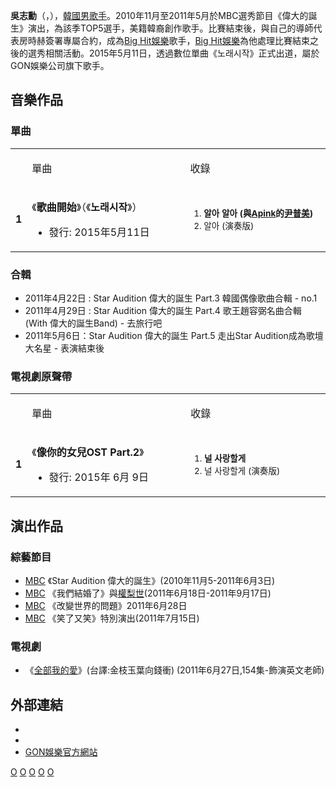 {{BLP unsourced|time=2021-08-09T01:11:35+00:00}}
{{藝人
|姓名 = 吳志勳
|類型 = 歌手
|圖片 = (DAVID OH(데이비드 오)) Free Hug(프리허그) Campaign Teaser.jpg
|外文名 = 오세훈 
|外文 = ko
|羅馬拼音 = Oh Zhi-Hun
|英文名 = David Oh 
|國籍 = {{USA}}
|出生日期 = {{birth date and age|1991|6|29}}
|出生地點 = {{USA}}[[加利福尼亞州|加利福尼亞州]][[舊金山|舊金山]]
|語言 = [[韓語|韓語]]、[[英語|英語]]
|職業 =
|出道作品 = 
|出道日期 = 2015年5月
|代表作品 = 
|活躍年代 = 
|唱片公司 = 
|經紀公司 = GON娛樂
|網站 = 
}}

'''吳志勳'''（{{lang-ko|오세훈}}，{{bd|1991年|6月29日}}），[[韓國|韓國]][[男歌手|男歌手]]。2010年11月至2011年5月於MBC選秀節目《偉大的誕生》演出，為該季TOP5選手，美籍韓裔創作歌手。比賽結束後，與自己的導師代表房時赫簽署專屬合約，成為[[Big_Hit娛樂|Big Hit娛樂]]歌手，[[Big_Hit娛樂|Big Hit娛樂]]為他處理比賽結束之後的選秀相關活動。2015年5月11日，透過數位單曲《노래시작》正式出道，屬於GON娛樂公司旗下歌手。

== 音樂作品==
=== 單曲 ===
{| class="wikitable"
|
!width="250px"|單曲
!width="220px"|收錄
|- 
|align="center"|'''1'''
|《'''歌曲開始'''》（《'''노래시작'''》）
* 發行: 2015年5月11日
|style="font-size: 85%;"|
# '''알아 알아 (與[[Apink|Apink]]的[[尹普美|尹普美]])''' 
# 알아 (演奏版)

|}

=== 合輯 ===
* 2011年4月22日 : Star Audition 偉大的誕生 Part.3 韓國偶像歌曲合輯 - no.1
* 2011年4月29日 : Star Audition 偉大的誕生 Part.4 歌王趙容弼名曲合輯 (With 偉大的誕生Band) - 去旅行吧
* 2011年5月6日：Star Audition 偉大的誕生 Part.5 走出Star Audition成為歌壇大名星 - 表演結束後

=== 電視劇原聲帶 ===
{| class="wikitable"
|
!width="250px"|單曲
!width="220px"|收錄
|- 
|align="center"|'''1'''
|《'''像你的女兒OST Part.2'''》
* 發行: 2015年 6月 9日
|style="font-size: 85%;"|
# '''널 사랑할게''' 
# 널 사랑할게 (演奏版)

|}

== 演出作品 ==
=== 綜藝節目 ===
* [[MBC|MBC]] 《Star Audition 偉大的誕生》(2010年11月5-2011年6月3日)
* [[MBC|MBC]] 《我們結婚了》與[[權梨世|權梨世]](2011年6月18日-2011年9月17日)
* [[MBC|MBC]] 《改變世界的問題》2011年6月28日 
* [[MBC|MBC]] 《笑了又笑》特別演出(2011年7月15日)

=== 電視劇 ===
* 《[[全部我的愛|全部我的愛]]》(台譯:金枝玉葉向錢衝) (2011年6月27日,154集-飾演英文老師)

== 外部連結 ==
*{{twitter|Davidoh91|David Oh}}
*{{facebook|officialdavidoh|David Oh}}
*[http://gonent.com/ GON娛樂官方網站]{{Wayback|url=http://gonent.com/ |date=20200808081045 }}

{{normdaten}}
[[Category:韓國男歌手|O]]
[[Category:韓國流行音樂歌手|O]]
[[Category:韓語流行音樂歌手|O]]
[[Category:韓國電視演員|O]]
[[Category:吳姓|O]]